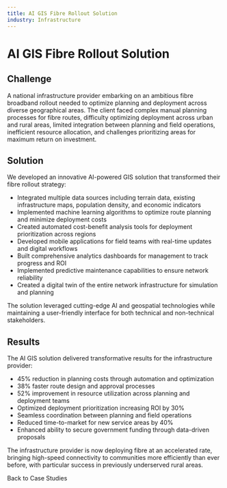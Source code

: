 ```yaml
---
title: AI GIS Fibre Rollout Solution
industry: Infrastructure
---
```



# AI GIS Fibre Rollout Solution

## Challenge

A national infrastructure provider embarking on an ambitious fibre broadband rollout needed to optimize planning and deployment across diverse geographical areas. The client faced complex manual planning processes for fibre routes, difficulty optimizing deployment across urban and rural areas, limited integration between planning and field operations, inefficient resource allocation, and challenges prioritizing areas for maximum return on investment.

## Solution

We developed an innovative AI-powered GIS solution that transformed their fibre rollout strategy:

- Integrated multiple data sources including terrain data, existing infrastructure maps, population density, and economic indicators
- Implemented machine learning algorithms to optimize route planning and minimize deployment costs
- Created automated cost-benefit analysis tools for deployment prioritization across regions
- Developed mobile applications for field teams with real-time updates and digital workflows
- Built comprehensive analytics dashboards for management to track progress and ROI
- Implemented predictive maintenance capabilities to ensure network reliability
- Created a digital twin of the entire network infrastructure for simulation and planning

The solution leveraged cutting-edge AI and geospatial technologies while maintaining a user-friendly interface for both technical and non-technical stakeholders.

## Results

The AI GIS solution delivered transformative results for the infrastructure provider:

- 45% reduction in planning costs through automation and optimization
- 38% faster route design and approval processes
- 52% improvement in resource utilization across planning and deployment teams
- Optimized deployment prioritization increasing ROI by 30%
- Seamless coordination between planning and field operations
- Reduced time-to-market for new service areas by 40%
- Enhanced ability to secure government funding through data-driven proposals

The infrastructure provider is now deploying fibre at an accelerated rate, bringing high-speed connectivity to communities more efficiently than ever before, with particular success in previously underserved rural areas.

<div class="back-link">
  <Link href="/case-studies/">Back to Case Studies</Link>
</div>
